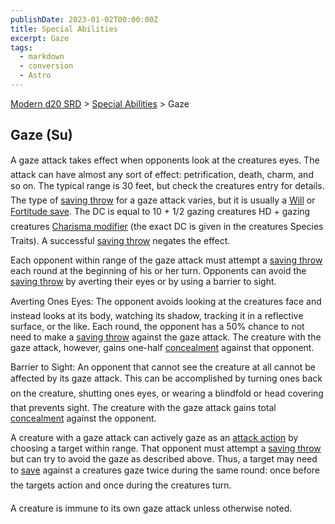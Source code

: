 ```yaml
---
publishDate: 2023-01-02T00:00:00Z
title: Special Abilities
excerpt: Gaze
tags:
  - markdown
  - conversion
  - Astro
---
```


[Modern d20 SRD](/#modernD20) > [Special Abilities](modern-d20-srd-special-abilities-index) > Gaze

## Gaze (Su)

A gaze attack takes effect when opponents look at the creatures eyes. The attack can have almost any sort of effect: petrification, death, charm, and so on. The typical range is 30 feet, but check the creatures entry for details. The type of [saving throw](modern-d20-srd-basics-saving-throws) for a gaze attack varies, but it is usually a [Will](modern-d20-srd-basics-saving-throws) or [Fortitude save](modern-d20-srd-basics-saving-throws). The DC is equal to 10 + 1/2 gazing creatures HD + gazing creatures [Charisma modifier](modern-d20-srd-basics-ability-scores) (the exact DC is given in the creatures Species Traits). A successful [saving throw](modern-d20-srd-basics-saving-throws) negates the effect.

Each opponent within range of the gaze attack must attempt a [saving throw](modern-d20-srd-basics-saving-throws) each round at the beginning of his or her turn. Opponents can avoid the [saving throw](modern-d20-srd-basics-saving-throws) by averting their eyes or by using a barrier to sight.

Averting Ones Eyes: The opponent avoids looking at the creatures face and instead looks at its body, watching its shadow, tracking it in a reflective surface, or the like. Each round, the opponent has a 50% chance to not need to make a [saving throw](modern-d20-srd-basics-saving-throws) against the gaze attack. The creature with the gaze attack, however, gains one-half [concealment](modern-d20-srd-combat-concealment) against that opponent.

Barrier to Sight: An opponent that cannot see the creature at all cannot be affected by its gaze attack. This can be accomplished by turning ones back on the creature, shutting ones eyes, or wearing a blindfold or head covering that prevents sight. The creature with the gaze attack gains total [concealment](modern-d20-srd-combat-concealment) against the opponent.

A creature with a gaze attack can actively gaze as an [attack action](modern-d20-srd-combat-attack-actions) by choosing a target within range. That opponent must attempt a [saving throw](modern-d20-srd-basics-saving-throws) but can try to avoid the gaze as described above. Thus, a target may need to [save](modern-d20-srd-basics-saving-throws) against a creatures gaze twice during the same round: once before the targets action and once during the creatures turn.

A creature is immune to its own gaze attack unless otherwise noted.
